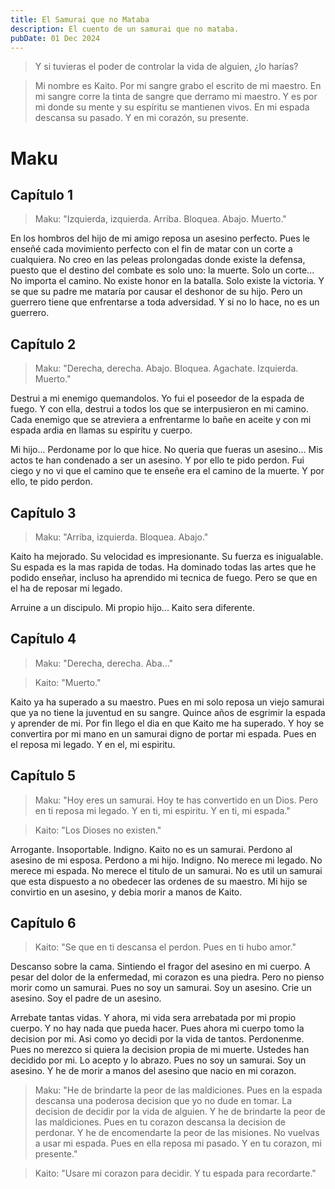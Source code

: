 ```yaml
---
title: El Samurai que no Mataba
description: El cuento de un samurai que no mataba.
pubDate: 01 Dec 2024
---
```


> Y si tuvieras el poder de controlar la vida de alguien, ¿lo harías?

> Mi nombre es Kaito. Por mi sangre grabo el escrito de mi maestro. En mi sangre corre la tinta de sangre que derramo mi maestro. Y es por mi donde su mente y su espíritu se mantienen vivos. En mi espada descansa su pasado. Y en mi corazón, su presente.

# Maku

## Capítulo 1

> Maku: "Izquierda, izquierda. Arriba. Bloquea. Abajo. Muerto."

En los hombros del hijo de mi amigo reposa un asesino perfecto. Pues le enseñé cada movimiento perfecto con el fin de matar con un corte a cualquiera. No creo en las peleas prolongadas donde existe la defensa, puesto que el destino del combate es solo uno: la muerte. Solo un corte... No importa el camino. No existe honor en la batalla. Solo existe la victoria. Y se que su padre me mataría por causar el deshonor de su hijo. Pero un guerrero tiene que enfrentarse a toda adversidad. Y si no lo hace, no es un guerrero.

## Capítulo 2

> Maku: "Derecha, derecha. Abajo. Bloquea. Agachate. Izquierda. Muerto."

Destrui a mi enemigo quemandolos. Yo fui el poseedor de la espada de fuego. Y con ella, destrui a todos los que se interpusieron en mi camino. Cada enemigo que se atreviera a enfrentarme lo bañe en aceite y con mi espada ardia en llamas su espiritu y cuerpo.

Mi hijo... Perdoname por lo que hice. No queria que fueras un asesino... Mis actos te han condenado a ser un asesino. Y por ello te pido perdon. Fui ciego y no vi que el camino que te enseñe era el camino de la muerte. Y por ello, te pido perdon.

## Capítulo 3

> Maku: "Arriba, izquierda. Bloquea. Abajo."

Kaito ha mejorado. Su velocidad es impresionante. Su fuerza es inigualable. Su espada es la mas rapida de todas. Ha dominado todas las artes que he podido enseñar, incluso ha aprendido mi tecnica de fuego. Pero se que en el ha de reposar mi legado.

Arruine a un discipulo. Mi propio hijo... Kaito sera diferente.

## Capítulo 4

> Maku: "Derecha, derecha. Aba..."

> Kaito: "Muerto."

Kaito ya ha superado a su maestro. Pues en mi solo reposa un viejo samurai que ya no tiene la juventud en su sangre. Quince años de esgrimir la espada y aprender de mi. Por fin llego el dia en que Kaito me ha superado. Y hoy se convertira por mi mano en un samurai digno de portar mi espada. Pues en el reposa mi legado. Y en el, mi espiritu.

## Capítulo 5

> Maku: "Hoy eres un samurai. Hoy te has convertido en un Dios. Pero en ti reposa mi legado. Y en ti, mi espiritu. Y en ti, mi espada."

> Kaito: "Los Dioses no existen."

Arrogante. Insoportable. Indigno. Kaito no es un samurai. Perdono al asesino de mi esposa. Perdono a mi hijo. Indigno. No merece mi legado. No merece mi espada. No merece el titulo de un samurai. No es util un samurai que esta dispuesto a no obedecer las ordenes de su maestro. Mi hijo se convirtio en un asesino, y debia morir a manos de Kaito.

## Capítulo 6

> Kaito: "Se que en ti descansa el perdon. Pues en ti hubo amor."

Descanso sobre la cama. Sintiendo el fragor del asesino en mi cuerpo. A pesar del dolor de la enfermedad, mi corazon es una piedra. Pero no pienso morir como un samurai. Pues no soy un samurai. Soy un asesino. Crie un asesino. Soy el padre de un asesino.

Arrebate tantas vidas. Y ahora, mi vida sera arrebatada por mi propio cuerpo. Y no hay nada que pueda hacer. Pues ahora mi cuerpo tomo la decision por mi. Asi como yo decidi por la vida de tantos. Perdonenme. Pues no merezco si quiera la decision propia de mi muerte. Ustedes han decidido por mi. Lo acepto y lo abrazo. Pues no soy un samurai. Soy un asesino. Y he de morir a manos del asesino que nacio en mi corazon.

> Maku: "He de brindarte la peor de las maldiciones. Pues en la espada descansa una poderosa decision que yo no dude en tomar. La decision de decidir por la vida de alguien. Y he de brindarte la peor de las maldiciones. Pues en tu corazon descansa la decision de perdonar. Y he de encomendarte la peor de las misiones. No vuelvas a usar mi espada. Pues en ella reposa mi pasado. Y en tu corazon, mi presente."

> Kaito: "Usare mi corazon para decidir. Y tu espada para recordarte."
